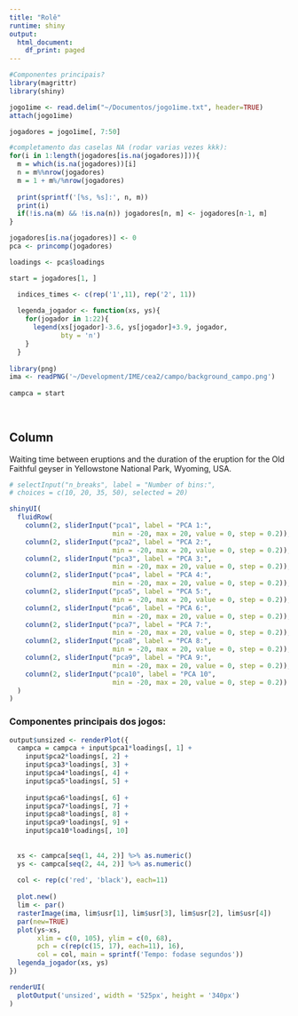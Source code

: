```yaml
---
title: "Rolê"
runtime: shiny
output:
  html_document:
    df_print: paged
---
```


```r
#Componentes principais?
library(magrittr)
library(shiny)

jogo1ime <- read.delim("~/Documentos/jogo1ime.txt", header=TRUE)
attach(jogo1ime)

jogadores = jogo1ime[, 7:50]

#completamento das caselas NA (rodar varias vezes kkk):
for(i in 1:length(jogadores[is.na(jogadores)])){
  m = which(is.na(jogadores))[i]
  n = m%%nrow(jogadores)
  m = 1 + m%/%nrow(jogadores)
  
  print(sprintf('[%s, %s]:', n, m))
  print(i)
  if(!is.na(m) && !is.na(n)) jogadores[n, m] <- jogadores[n-1, m]
}

jogadores[is.na(jogadores)] <- 0
pca <- princomp(jogadores)

loadings <- pca$loadings

start = jogadores[1, ]

  indices_times <- c(rep('1',11), rep('2', 11))
  
  legenda_jogador <- function(xs, ys){
    for(jogador in 1:22){
      legend(xs[jogador]-3.6, ys[jogador]+3.9, jogador,
             bty = 'n')
    }
  }
  
library(png)
ima <- readPNG('~/Development/IME/cea2/campo/background_campo.png')
  
campca = start
  
  
```

Column {.sidebar}
-----------------------------------------------------------------------

Waiting time between eruptions and the duration of the eruption for the
Old Faithful geyser in Yellowstone National Park, Wyoming, USA.

```r
# selectInput("n_breaks", label = "Number of bins:",
# choices = c(10, 20, 35, 50), selected = 20)

shinyUI(
  fluidRow(
    column(2, sliderInput("pca1", label = "PCA 1:",
                          min = -20, max = 20, value = 0, step = 0.2)),
    column(2, sliderInput("pca2", label = "PCA 2:",
                          min = -20, max = 20, value = 0, step = 0.2)),
    column(2, sliderInput("pca3", label = "PCA 3:",
                          min = -20, max = 20, value = 0, step = 0.2)),
    column(2, sliderInput("pca4", label = "PCA 4:",
                          min = -20, max = 20, value = 0, step = 0.2)),
    column(2, sliderInput("pca5", label = "PCA 5:",
                          min = -20, max = 20, value = 0, step = 0.2)),
    column(2, sliderInput("pca6", label = "PCA 6:",
                          min = -20, max = 20, value = 0, step = 0.2)),
    column(2, sliderInput("pca7", label = "PCA 7:",
                          min = -20, max = 20, value = 0, step = 0.2)),
    column(2, sliderInput("pca8", label = "PCA 8:",
                          min = -20, max = 20, value = 0, step = 0.2)),
    column(2, sliderInput("pca9", label = "PCA 9:",
                          min = -20, max = 20, value = 0, step = 0.2)),
    column(2, sliderInput("pca10", label = "PCA 10",
                          min = -20, max = 20, value = 0, step = 0.2))
  )
)
```

### Componentes principais dos jogos:

```r
output$unsized <- renderPlot({
  campca = campca + input$pca1*loadings[, 1] +
    input$pca2*loadings[, 2] +
    input$pca3*loadings[, 3] +
    input$pca4*loadings[, 4] +
    input$pca5*loadings[, 5] +
    
    input$pca6*loadings[, 6] +
    input$pca7*loadings[, 7] +
    input$pca8*loadings[, 8] +
    input$pca9*loadings[, 9] +
    input$pca10*loadings[, 10]
  
  
  xs <- campca[seq(1, 44, 2)] %>% as.numeric()
  ys <- campca[seq(2, 44, 2)] %>% as.numeric()
  
  col <- rep(c('red', 'black'), each=11)
  
  plot.new()
  lim <- par()
  rasterImage(ima, lim$usr[1], lim$usr[3], lim$usr[2], lim$usr[4])
  par(new=TRUE)
  plot(ys~xs,
       xlim = c(0, 105), ylim = c(0, 68),
       pch = c(rep(c(15, 17), each=11), 16),
       col = col, main = sprintf('Tempo: fodase segundos'))
  legenda_jogador(xs, ys)
})

renderUI(
  plotOutput('unsized', width = '525px', height = '340px')
)
```
